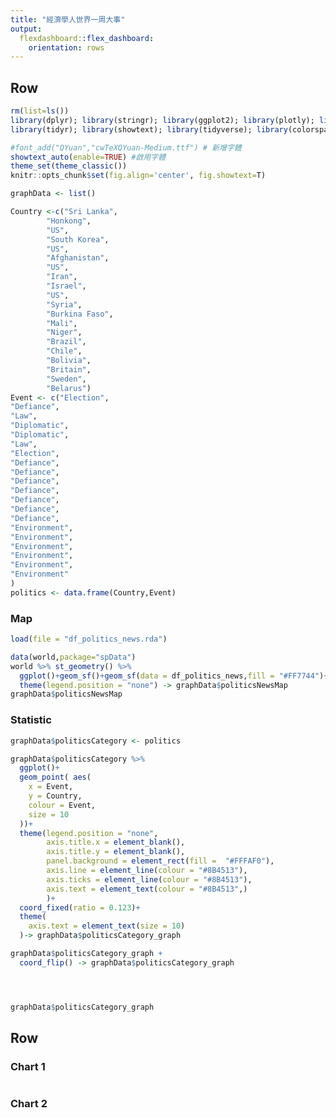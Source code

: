 ```yaml
---
title: "經濟學人世界一周大事"
output: 
  flexdashboard::flex_dashboard:
    orientation: rows
---
```

    
Row  {data-height=800}
-------------------------------------
```r
rm(list=ls())
library(dplyr); library(stringr); library(ggplot2); library(plotly); library(lubridate); library(readr); library(colorspace); library(grDevices); library(shiny); library(shinyjs); library(scales);
library(tidyr); library(showtext); library(tidyverse); library(colorspace);library(sf);library(cowplot)

#font_add("QYuan","cwTeXQYuan-Medium.ttf") # 新增字體
showtext_auto(enable=TRUE) #啟用字體
theme_set(theme_classic())
knitr::opts_chunk$set(fig.align='center', fig.showtext=T)

graphData <- list()

Country <-c("Sri Lanka",
        "Honkong",
        "US",
        "South Korea",
        "US",
        "Afghanistan",
        "US",
        "Iran",
        "Israel",
        "US",
        "Syria",
        "Burkina Faso",
        "Mali",
        "Niger",
        "Brazil",
        "Chile",
        "Bolivia",
        "Britain",
        "Sweden",
        "Belarus")
Event <- c("Election",
"Defiance",
"Law",
"Diplomatic",
"Diplomatic",
"Law",
"Election",
"Defiance",
"Defiance",
"Defiance",
"Defiance",
"Defiance",
"Defiance",
"Defiance",
"Environment",
"Environment",
"Environment",
"Environment",
"Environment",
"Environment"
)
politics <- data.frame(Country,Event)
```

    
### Map
    
```r

load(file = "df_politics_news.rda") 

data(world,package="spData")
world %>% st_geometry() %>%
  ggplot()+geom_sf()+geom_sf(data = df_politics_news,fill = "#FF7744")+
  theme(legend.position = "none") -> graphData$politicsNewsMap
graphData$politicsNewsMap
```


### Statistic
```r
graphData$politicsCategory <- politics

graphData$politicsCategory %>%
  ggplot()+
  geom_point( aes(
    x = Event,
    y = Country,
    colour = Event,
    size = 10
  ))+
  theme(legend.position = "none",
        axis.title.x = element_blank(),
        axis.title.y = element_blank(),
        panel.background = element_rect(fill = 	"#FFFAF0"),
        axis.line = element_line(colour = "#8B4513"),
        axis.ticks = element_line(colour = "#8B4513"),
        axis.text = element_text(colour = "#8B4513",)
        )+
  coord_fixed(ratio = 0.123)+
  theme(
    axis.text = element_text(size = 10)
  )-> graphData$politicsCategory_graph

graphData$politicsCategory_graph +
  coord_flip() -> graphData$politicsCategory_graph




graphData$politicsCategory_graph
```

   
Row {.tabset}
-------------------------------------
   
### Chart 1

```r
```   
 
### Chart 2
    
```r
```